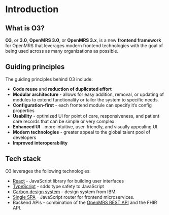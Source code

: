 # Introduction

## What is O3?

**O3**, or **3.0**, **OpenMRS 3.0**, or **OpenMRS 3.x**, is a new **frontend framework** for OpenMRS that leverages modern frontend technologies with the goal of being used across as many organizations as possible.

## Guiding principles

The guiding principles behind O3 include:

- **Code reuse** and **reduction of duplicated effort**
- **Modular architecture** - allows for easy addition, removal, or updating of modules to extend functionality or tailor the system to specific needs.
- **Configuration-first** - each frontend module can specify it’s config properties
- **Usability** - optimized UI for point of care, responsiveness, and patient care records that can be simple or very complex
- **Enhanced UI** - more intuitive, user-friendly, and visually appealing UI
- **Modern technologies** - greater appeal to the global talent pool of developers
- **Improved interoperability**

## Tech stack

O3 leverages the following technologies:

- [React](https://react.dev) - JavaScript library for building user interfaces
- [TypeScript](https://typescriptlang.org) - sdds type safety to JavaScript
- [Carbon design system](https://carbondesignsystem.com) - design system from IBM.
- [Single SPA](https://single-spa.js.org) - JavaScript router for frontend microservices.
- Backend APIs - combination of the [OpenMRS REST API](https://rest.openmrs.org) and the FHIR API.
